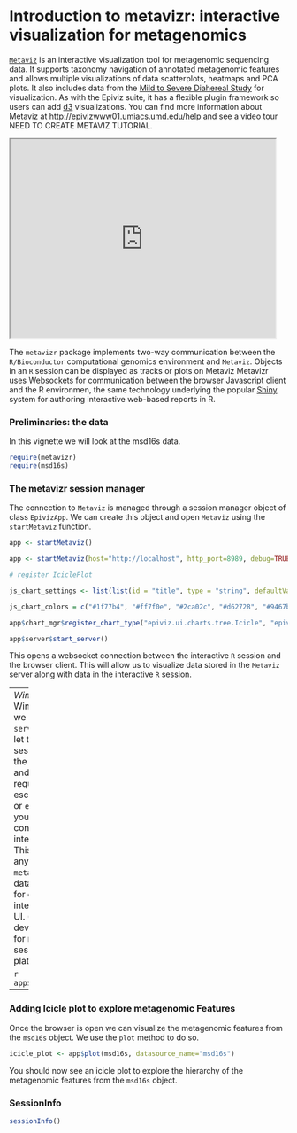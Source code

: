 <!--
%\VignetteEngine{knitr::knitr}
%\VignetteIndexEntry{Introduction to epivizr}
-->

Introduction to metavizr: interactive visualization for metagenomics
===================================================================

[`Metaviz`](http://epivizwww01.umiacs.umd.edu) is an interactive visualization tool for metagenomic sequencing data. It supports taxonomy navigation of annotated metagenomic features and allows multiple visualizations of data scatterplots, heatmaps and PCA plots. It also includes data from the [Mild to Severe Diahereal Study](http://msd16s/) for visualization. As with the Epiviz suite, it has a flexible plugin framework so users can add [d3](http://d3js.org/) visualizations. You can find more information about Metaviz at [http://epivizwww01.umiacs.umd.edu/help](http://epivizwww01.umiacs.umd.edu/help) and see a video tour NEED TO CREATE METAVIZ TUTORIAL.

<iframe width="480" height="360" src="http://www.youtube.com/embed/099c4wUxozA" frameborder="1" allowfullscreen></iframe>

The `metavizr` package implements two-way communication between the `R/Bioconductor` computational genomics environment and `Metaviz`. Objects in an `R` session can be displayed as tracks or plots on Metaviz Metavizr uses Websockets for communication between the browser Javascript client and the R environmen, the same technology underlying the popular [Shiny](http://www.rstudio.com/shiny/) system for authoring interactive web-based reports in R.

### Preliminaries: the data

In this vignette we will look at the msd16s data.

```r
require(metavizr)
require(msd16s)
```

### The metavizr session manager

The connection to `Metaviz` is managed through a session manager object of class `EpivizApp`. We can create this object and open `Metaviz` using the `startMetaviz` function.

```r
app <- startMetaviz()
```

```r

app <- startMetaviz(host="http://localhost", http_port=8989, debug=TRUE, open_browser=FALSE, non_interactive=TRUE, try_ports=TRUE)

# register IciclePlot

js_chart_settings <- list(list(id = "title", type = "string", defaultValue = "", label = "Title", possibleValues = NULL), list(id = "marginTop", type = "number", defaultValue = 50, label = "Top margin", possibleValues = NULL), list(id = "marginBottom", type = "number", defaultValue = 23, label = "Bottom margin", possibleValues = NULL), list(id = "marginLeft", type = "number", defaultValue = 20, label = "Left margin", possibleValues = NULL), list(id = "marginRight", type = "number", defaultValue = 10, label = "Right margin", possibleValues = NULL))

js_chart_colors = c("#1f77b4", "#ff7f0e", "#2ca02c", "#d62728", "#9467bd", "#8c564b", "#e377c2", "#7f7f7f", "#bcbd22", "#17becf")

app$chart_mgr$register_chart_type("epiviz.ui.charts.tree.Icicle", "epiviz.ui.charts.tree.Icicle", js_chart_settings=js_chart_settings, js_chart_colors=js_chart_colors)

app$server$start_server()

```
This opens a websocket connection between the interactive `R` session and the browser client. This will allow us to visualize data stored in the `Metaviz` server along with data in the interactive `R` session.

----
*Windows users:* In Windows platforms we need to use the `service` function to let the interactive `R` session connect to the `epiviz` web app and serve data requests. We then escape (using `ctl-c` or `esc` depending on your environment) to continue with the interactive `R` session. This is required anytime you want `metavizr` to serve data to the web app, for example, when interacting with the UI. (We are actively developing support for non-blocking sessions in Windows platforms).

```r
app$server$service()
```
----

### Adding Icicle plot to explore metagenomic Features

Once the browser is open we can visualize the metagenomic features from the `msd16s` object.
We use the `plot` method to do so. 

```r
icicle_plot <- app$plot(msd16s, datasource_name="msd16s")
```

You should now see an icicle plot to explore the hierarchy of the metagenomic features from the `msd16s` object.

### SessionInfo

```r
sessionInfo()
```



